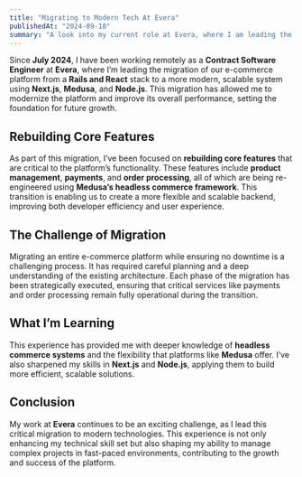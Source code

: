 ```yaml
---
title: "Migrating to Modern Tech At Evera"
publishedAt: "2024-09-18"
summary: "A look into my current role at Evera, where I am leading the migration of a Rails and React e-commerce platform to a Next.js, Medusa, and Node.js stack, rebuilding core features like product management, payments, and order processing."
---
```


Since **July 2024**, I have been working remotely as a **Contract Software Engineer** at **Evera**, where I’m leading the migration of our e-commerce platform from a **Rails and React** stack to a more modern, scalable system using **Next.js**, **Medusa**, and **Node.js**. This migration has allowed me to modernize the platform and improve its overall performance, setting the foundation for future growth.

## Rebuilding Core Features

As part of this migration, I’ve been focused on **rebuilding core features** that are critical to the platform’s functionality. These features include **product management**, **payments**, and **order processing**, all of which are being re-engineered using **Medusa’s headless commerce framework**. This transition is enabling us to create a more flexible and scalable backend, improving both developer efficiency and user experience.

## The Challenge of Migration

Migrating an entire e-commerce platform while ensuring no downtime is a challenging process. It has required careful planning and a deep understanding of the existing architecture. Each phase of the migration has been strategically executed, ensuring that critical services like payments and order processing remain fully operational during the transition.

## What I’m Learning

This experience has provided me with deeper knowledge of **headless commerce systems** and the flexibility that platforms like **Medusa** offer. I’ve also sharpened my skills in **Next.js** and **Node.js**, applying them to build more efficient, scalable solutions.

## Conclusion

My work at **Evera** continues to be an exciting challenge, as I lead this critical migration to modern technologies. This experience is not only enhancing my technical skill set but also shaping my ability to manage complex projects in fast-paced environments, contributing to the growth and success of the platform.
